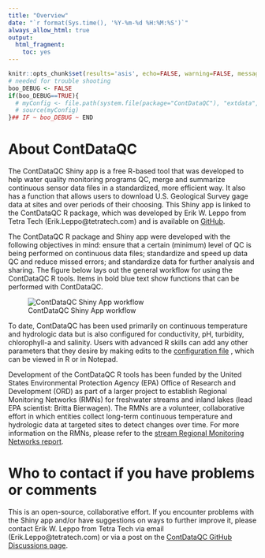 ```yaml
---
title: "Overview"
date: "`r format(Sys.time(), '%Y-%m-%d %H:%M:%S')`"
always_allow_html: true
output:
  html_fragment:
    toc: yes
---
```


```r
knitr::opts_chunk$set(results='asis', echo=FALSE, warning=FALSE, message = FALSE, fig.align="center")
# needed for trouble shooting
boo_DEBUG <- FALSE
if(boo_DEBUG==TRUE){
  # myConfig <- file.path(system.file(package="ContDataQC"), "extdata", "config.ORIG.R")
  # source(myConfig)
}## IF ~ boo_DEBUG ~ END
```

# About ContDataQC

The ContDataQC Shiny app is a free R-based tool that was developed to help water
quality monitoring programs QC, merge and summarize continuous sensor data files
in a standardized, more efficient way. It also has a function that allows users 
to download U.S. Geological Survey gage data at sites and over periods of their 
choosing. This Shiny app is linked to the ContDataQC R package, which was 
developed by Erik W. Leppo from Tetra Tech (Erik.Leppo@tetratech.com) and is 
available on <a href="https://github.com/leppott/ContDataQC" target="_blank">GitHub</a>.

The ContDataQC R package and Shiny app were developed with the following 
objectives in mind: ensure that a certain (minimum) level of QC is being 
performed on continuous data files; standardize and speed up data QC and reduce 
missed errors; and standardize data for further analysis and sharing. The figure
below lays out the general workflow for using the ContDataQC R tools. Items in 
bold blue text show functions that can be performed with ContDataQC.

![ContDataQC Shiny App workflow](RMD_Images/1_Overview_workflow_figure.jpg)

To date, ContDataQC has been used primarily on continuous temperature and 
hydrologic data but is also configured for conductivity, pH, turbidity, 
chlorophyll-a and salinity. Users with advanced R skills can add any other 
parameters that they desire by making edits to the <a href="www/Config_default.zip" target="_blank">configuration file</a>
, which can be viewed in R or in Notepad. 

Development of the ContDataQC R tools has been funded by the United States 
Environmental Protection Agency (EPA) Office of Research and Development (ORD) 
as part of a larger project to establish Regional Monitoring Networks (RMNs) for
freshwater streams and inland lakes (lead EPA scientist: Britta Bierwagen). The 
RMNs are a volunteer, collaborative effort in which entities collect long-term 
continuous temperature and hydrologic data at targeted sites to detect changes 
over time. For more information on the RMNs, please refer to the 
<a href="https://cfpub.epa.gov/ncea/global/recordisplay.cfm?deid=307973" target="blank">stream Regional Monitoring Networks report</a>.

# Who to contact if you have problems or comments

This is an open-source, collaborative effort. If you encounter problems with the Shiny app and/or have suggestions on ways to further improve it, please contact Erik W. Leppo from Tetra Tech via email (Erik.Leppo@tetratech.com) or via a post on the <a href="https://github.com/leppott/ContDataQC/discussions" target="_blank">ContDataQC GitHub Discussions page</a>.
